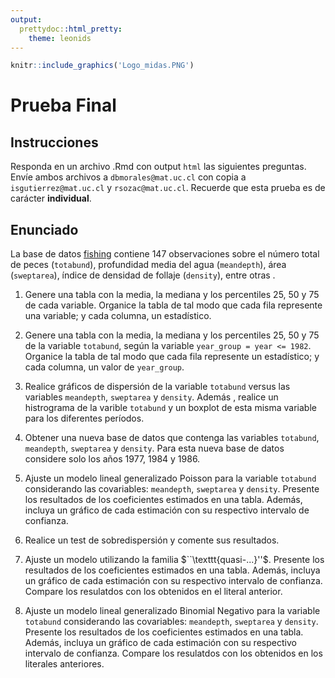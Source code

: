 ```yaml
---
output: 
  prettydoc::html_pretty:
    theme: leonids
---
```


```r
knitr::include_graphics('Logo_midas.PNG')
```

# Prueba Final

## Instrucciones

Responda en un archivo .Rmd con output `html` las siguientes preguntas. Envíe ambos archivos a `dbmorales@mat.uc.cl` con copia a `isgutierrez@mat.uc.cl` y  `rsozac@mat.uc.cl`. Recuerde que esta prueba es de carácter **individual**.

## Enunciado

La base de datos [fishing](http://midas.mat.uc.cl/courses/bc2019/Datasets/fishing.csv) contiene 147 observaciones sobre el número total de peces ($\texttt{totabund}$), profundidad media del agua ($\texttt{meandepth}$), área ($\texttt{sweptarea}$), índice de densidad de follaje ($\texttt{density}$), entre otras .

1. Genere una tabla con la media, la mediana y los percentiles 25, 50 y 75 de cada variable. Organice la tabla de tal modo que cada fila represente una variable; y cada columna, un estadístico.

2. Genere una tabla con la media, la mediana y los percentiles 25, 50 y 75 de la variable `totabund`, según la variable `year_group = year <= 1982`. Organice la tabla de tal modo que cada fila represente un estadístico; y cada columna, un valor de `year_group`.

3. Realice gráficos de dispersión de la variable $\texttt{totabund}$ versus las variables $\texttt{meandepth}$, $\texttt{sweptarea}$ y $\texttt{density}$. Además , realice un histrograma de la varible $\texttt{totabund}$ y un boxplot de esta misma variable para los diferentes períodos.

4. Obtener una nueva base de datos que contenga las variables $\texttt{totabund}$, $\texttt{meandepth}$, $\texttt{sweptarea}$ y $\texttt{density}$. Para esta nueva base de datos considere solo los años 1977, 1984 y 1986.

5. Ajuste un modelo lineal generalizado Poisson para la variable $\texttt{totabund}$ considerando las covariables: $\texttt{meandepth}$, $\texttt{sweptarea}$ y $\texttt{density}$. Presente los resultados de los coeficientes estimados en una tabla. Además, incluya un gráfico de cada estimación con su respectivo intervalo de confianza.

6. Realice un test de sobredispersión y comente sus resultados. 

7. Ajuste un modelo utilizando la familia $``\texttt{quasi-...}''$. Presente los resultados de los coeficientes estimados en una tabla. Además, incluya un gráfico de cada estimación con su respectivo intervalo de confianza. Compare los resulatdos con los obtenidos en el literal anterior.

8. Ajuste un modelo lineal generalizado Binomial Negativo para la variable $\texttt{totabund}$ considerando las covariables: $\texttt{meandepth}$, $\texttt{sweptarea}$ y $\texttt{density}$. Presente los resultados de los coeficientes estimados en una tabla. Además, incluya un gráfico de cada estimación con su respectivo intervalo de confianza. Compare los resulatdos con los obtenidos en los literales anteriores. 